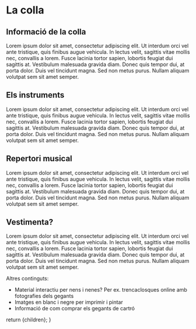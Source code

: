 
# La colla

<FullSizeImage image={FotoLaColla} alt="La colla gegantera de la Garriga" />

## Informació de la colla

Lorem ipsum dolor sit amet, consectetur adipiscing elit. Ut interdum orci vel ante tristique, quis finibus augue vehicula. In lectus velit, sagittis vitae mollis nec, convallis a lorem. Fusce lacinia tortor sapien, lobortis feugiat dui sagittis at. Vestibulum malesuada gravida diam. Donec quis tempor dui, at porta dolor. Duis vel tincidunt magna. Sed non metus purus. Nullam aliquam volutpat sem sit amet semper.

## Els instruments

Lorem ipsum dolor sit amet, consectetur adipiscing elit. Ut interdum orci vel ante tristique, quis finibus augue vehicula. In lectus velit, sagittis vitae mollis nec, convallis a lorem. Fusce lacinia tortor sapien, lobortis feugiat dui sagittis at. Vestibulum malesuada gravida diam. Donec quis tempor dui, at porta dolor. Duis vel tincidunt magna. Sed non metus purus. Nullam aliquam volutpat sem sit amet semper.

## Repertori musical

Lorem ipsum dolor sit amet, consectetur adipiscing elit. Ut interdum orci vel ante tristique, quis finibus augue vehicula. In lectus velit, sagittis vitae mollis nec, convallis a lorem. Fusce lacinia tortor sapien, lobortis feugiat dui sagittis at. Vestibulum malesuada gravida diam. Donec quis tempor dui, at porta dolor. Duis vel tincidunt magna. Sed non metus purus. Nullam aliquam volutpat sem sit amet semper.

## Vestimenta?

Lorem ipsum dolor sit amet, consectetur adipiscing elit. Ut interdum orci vel ante tristique, quis finibus augue vehicula. In lectus velit, sagittis vitae mollis nec, convallis a lorem. Fusce lacinia tortor sapien, lobortis feugiat dui sagittis at. Vestibulum malesuada gravida diam. Donec quis tempor dui, at porta dolor. Duis vel tincidunt magna. Sed non metus purus. Nullam aliquam volutpat sem sit amet semper.

Altres continguts:
  - Material interactiu per nens i nenes? Per ex. trencaclosques online amb fotografies dels gegants
  - Imatges en blanc i negre per imprimir i pintar
  - Informació de com comprar els gegants de cartró

  return <MarkdownPage title="La colla">{children}</MarkdownPage>;
}
